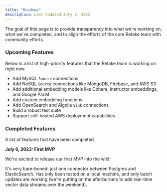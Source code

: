 ```yaml
---
title: "Roadmap"
description: Last Updated July 7, 2023
---
```


The goal of this page is to provide transparency into what we're working on, what we've completed, and to align
the efforts of the core Retake team with community efforts.

### Upcoming Features

Below is a list of high-priority features that the Retake team is working on right now.

- Add MySQL `Source` connections
- Add NoSQL `Source` connections like MongoDB, Firebase, and AWS S3
- Add additional embedding models like Cohere, Instructor embeddings, and Google PaLM
- Add custom embedding functions
- Add OpenSearch and Algolia `Sink` connections
- Build a robust test suite
- Support self-hosted AWS deployment capabilities

### Completed Features

A list of features that have been completed

**July 6, 2023: First MVP**

We're excited to release our first MVP into the wild!

It's very bare-boned: just one connector between Postgres and ElasticSearch. Has only been tested on a local machine,
and only batch updates are working (we're putting on the afterburners to add real-time vector data streams over the weekend).
